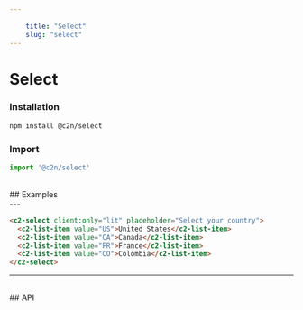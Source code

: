 ```yaml
---
    
    title: "Select"
    slug: "select"
---
```




# Select

### Installation

```bash tag=CodeBlock
npm install @c2n/select
```

### Import

```typescript tag=CodeBlock
import '@c2n/select'
```

<br />
## Examples
<br />
---

```html tag=MdxCodeBlock,compack=true,component=c2-select
<c2-select client:only="lit" placeholder="Select your country">
  <c2-list-item value="US">United States</c2-list-item>
  <c2-list-item value="CA">Canada</c2-list-item>
  <c2-list-item value="FR">France</c2-list-item>
  <c2-list-item value="CO">Colombia</c2-list-item>
</c2-select>
```

---

<br />
## API

<ApiTable componentTag="c2-select"></ApiTable>
